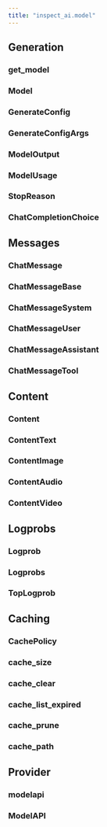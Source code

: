 ```yaml
---
title: "inspect_ai.model"
---
```


## Generation

### get_model
### Model
### GenerateConfig
### GenerateConfigArgs
### ModelOutput
### ModelUsage
### StopReason
### ChatCompletionChoice

## Messages

### ChatMessage
### ChatMessageBase
### ChatMessageSystem
### ChatMessageUser
### ChatMessageAssistant
### ChatMessageTool

## Content

### Content
### ContentText
### ContentImage
### ContentAudio
### ContentVideo

## Logprobs

### Logprob
### Logprobs
### TopLogprob

## Caching

### CachePolicy
### cache_size
### cache_clear
### cache_list_expired
### cache_prune
### cache_path

## Provider

### modelapi
### ModelAPI



